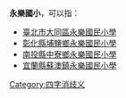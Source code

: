 '''永樂國小'''，可以指：
* [[臺北市大同區永樂國民小學|臺北市大同區永樂國民小學]]
* [[彰化縣埔鹽鄉永樂國民小學|彰化縣埔鹽鄉永樂國民小學]]
* [[南投縣中寮鄉永樂國民小學|南投縣中寮鄉永樂國民小學]]
* [[宜蘭縣蘇澳鎮永樂國民小學|宜蘭縣蘇澳鎮永樂國民小學]]
{{disambig}}
[[Category:四字消歧义|Category:四字消歧义]]
